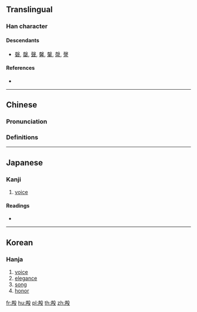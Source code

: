 ==Translingual==

===Han character===
{{Han char|rn=79|rad=殳|as=07|sn=11|four=|canj=GHHNE|ids=⿰声殳}}

====Descendants====
* [[磬]], [[罄]], [[聲]], [[馨]], [[䡰]], [[漀]], [[謦]]

====References====
* {{Han ref|kx=0585.060|dkj=16633|dj=0977.250|hdz=32159.060|uh=6BB8|ud=27576}}

----

==Chinese==
{{zh-forms}}

===Pronunciation===
{{zh-pron
|m=qìng
|c=hing3
|mc=y
|oc=y
|ma=
|cat=n,v
}}

===Definitions===
{{zh-see|磬|v}}

----

==Japanese==

===Kanji===
{{ja-kanji|grade=|rs=殳07}}

# [[voice]]

====Readings====
* {{ja-readings|on=[[けい]] (kei), [[きょう]] (kyō), [[こう]] (kō), [[せい]] (sei), [[しょう]] (shō)|kun=[[けい]] (kei), [[てき]] (teki), [[こえ]] (koe)}}

----

==Korean==

===Hanja===
{{ko-hanja|hangeul=성|eumhun=|rv=seong|mr=sŏng|y=seng}}

# [[voice]]
# [[elegance]]
# [[song]]
# [[honor]]

[[fr:殸]]
[[hu:殸]]
[[pl:殸]]
[[th:殸]]
[[zh:殸]]